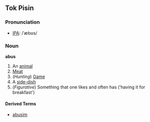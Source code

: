 ==Tok Pisin==
===Pronunciation===
* [[Wiktionary:Pronunciation_key|IPA]]: /ˈæbʊs/

===Noun===
'''abus'''
# An [[animal]]
# [[Meat]]
# (''Hunting'') [[Game]]
# A [[side-dish]]
# (''Figurative'') Something that one likes and often has ('having it for breakfast')

====Derived Terms====
* [[abusim]]